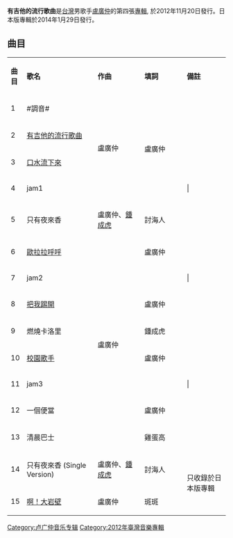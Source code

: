{{unreferenced|time=2011-09-30T13:40:10+00:00}}
{{infobox Album
|Name = 有吉他的流行歌曲
|Type = Studio
|Artist = [[盧廣仲|盧廣仲]]
|Released =  2012年11月20日
|Genre = [[華語流行|華語流行]]、[[台語流行音樂|台語流行]]
| Last album  =[[慢灵魂|慢灵魂]]<br/>（2011年）
| This album  ='''有吉他的流行歌曲'''<br/>（2012年）
| Next album  = [[What_a_Folk|What a Folk !!!!!!]]<br/>（2016年）
}}
'''有吉他的流行歌曲'''是[[台灣|台灣]]男歌手[[盧廣仲|盧廣仲]]的第四張[[音樂專輯|專輯]], 於2012年11月20日發行。日本版專輯於2014年1月29日發行。

== 曲目 ==
{|class="wikitable"
|- align=center
|'''曲目'''||style="width:300px"|'''歌名'''||style="width:200px"|'''作曲'''||style="width:200px"|'''填詞'''||style="width:200px"|'''備註'''
|-
|1||#調音#||rowspan="4"|盧廣仲||||
|-
|2||[https://www.youtube.com/watch?v=T52yR9oTZwA 有吉他的流行歌曲] {{Wayback|url=https://www.youtube.com/watch?v=T52yR9oTZwA |date=20140410035204 }}||rowspan="2"|盧廣仲||
|-
|3||[https://www.youtube.com/watch?v=cmtSxnHjSgA 口水流下來] {{Wayback|url=https://www.youtube.com/watch?v=cmtSxnHjSgA |date=20210822081320 }}||
|-
|4||jam1|||||
|-
|5||只有夜來香||盧廣仲、[[鍾成虎|鍾成虎]]||討海人||
|-
|6||[https://www.youtube.com/watch?v=VzOOaSI3kU8 歐拉拉呼呼] {{Wayback|url=https://www.youtube.com/watch?v=VzOOaSI3kU8 |date=20200528071613 }}||rowspan="8"|盧廣仲||盧廣仲||
|-
|7||jam2|||||
|-
|8||[https://www.youtube.com/watch?v=WGR2jatZ1Dk 把我踢開] {{Wayback|url=https://www.youtube.com/watch?v=WGR2jatZ1Dk |date=20210314115114 }}||盧廣仲||
|-
|9||燃燒卡洛里||鍾成虎||
|-
|10||[https://www.youtube.com/watch?v=JikwFlAk5nY 校園歌手] {{Wayback|url=https://www.youtube.com/watch?v=JikwFlAk5nY |date=20210219122736 }}||盧廣仲||
|-
|11||jam3|||||
|-
|12||一個便當||盧廣仲||
|-
|13||清晨巴士||雞蛋高||
|-
|14||只有夜來香 (Single Version)||盧廣仲、[[鍾成虎|鍾成虎]]||討海人||rowspan=2 | 只收錄於日本版專輯
|-
|15||[https://www.youtube.com/watch?v=gqfwjLVaHxc 啊！大岩壁] {{Wayback|url=https://www.youtube.com/watch?v=gqfwjLVaHxc |date=20210822072604 }}||盧廣仲||斑斑
|}

[[Category:卢广仲音乐专辑|Category:卢广仲音乐专辑]]
[[Category:2012年臺灣音樂專輯|Category:2012年臺灣音樂專輯]]


{{album-stub}}